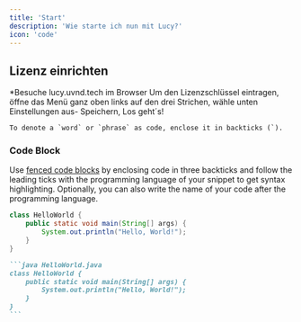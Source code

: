 ```yaml
---
title: 'Start'
description: 'Wie starte ich nun mit Lucy?'
icon: 'code'
---
```


## Lizenz einrichten


*Besuche lucy.uvnd.tech im Browser
Um den Lizenzschlüssel eintragen, öffne das Menü ganz oben links auf den drei Strichen, wähle unten Einstellungen aus- Speichern, Los geht´s!


```
To denote a `word` or `phrase` as code, enclose it in backticks (`).
```

### Code Block

Use [fenced code blocks](https://www.markdownguide.org/extended-syntax/#fenced-code-blocks) by enclosing code in three backticks and follow the leading ticks with the programming language of your snippet to get syntax highlighting. Optionally, you can also write the name of your code after the programming language.

```java HelloWorld.java
class HelloWorld {
    public static void main(String[] args) {
        System.out.println("Hello, World!");
    }
}
```

````md
```java HelloWorld.java
class HelloWorld {
    public static void main(String[] args) {
        System.out.println("Hello, World!");
    }
}
```
````
